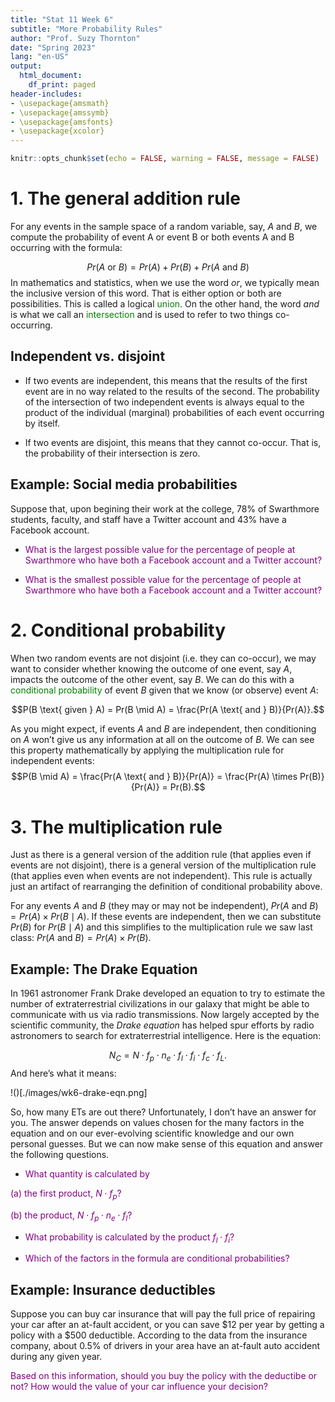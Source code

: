 ```yaml
---
title: "Stat 11 Week 6"
subtitle: "More Probability Rules" 
author: "Prof. Suzy Thornton"
date: "Spring 2023"
lang: "en-US"
output:
  html_document:
    df_print: paged
header-includes:
- \usepackage{amsmath}
- \usepackage{amssymb}
- \usepackage{amsfonts}
- \usepackage{xcolor}
---
```


  
```r
knitr::opts_chunk$set(echo = FALSE, warning = FALSE, message = FALSE)
```

  
  
# 1. The general addition rule 
  
For any events in the sample space of a random variable, say, $A$ and $B$, we compute the probability of event A or event B or both events A and B occurring with the  formula:

$$Pr(A \text{ or } B) = Pr(A) + Pr(B) + Pr(A \text{ and } B)$$
In mathematics and statistics, when we use the word *or*, we typically mean the inclusive version of this word. That is either option or both are possibilities. This is called a logical <span style="color:green">union</span>. On the other hand, the word *and* is what we call an <span style="color:green">intersection</span> and is used to refer to two things co-occurring. 


## Independent vs. disjoint 

* If two events are independent, this means that the results of the first event are in no way related to the results of the second. The probability of the intersection of two independent events is always equal to the product of the individual (marginal) probabilities of each event occurring by itself. 

* If two events are disjoint, this means that they cannot co-occur. That is, the probability of their intersection is zero. 


## Example: Social media probabilities 

Suppose that, upon begining their work at the college, $78\%$ of Swarthmore students, faculty, and staff have a Twitter account and $43\%$ have a Facebook account.

* <span style="color:purple">What is the largest possible value for the percentage of people at Swarthmore who have both a Facebook account and a Twitter account?</span> 

* <span style="color:purple">What is the smallest possible value for the percentage of people at Swarthmore who have both a Facebook account and a Twitter account?</span> 

  
# 2. Conditional probability 

When two random events are not disjoint (i.e. they can co-occur), we may want to consider whether knowing the outcome of one event, say $A$, impacts the outcome of the other event, say $B$. We can do this with a <span style="color:green">conditional probability</span> of event $B$ given that we know (or observe) event $A$:  

$$P(B \text{ given } A) = Pr(B \mid A) = \frac{Pr(A \text{ and } B)}{Pr(A)}.$$

As you might expect, if events $A$ and $B$ are independent, then conditioning on $A$ won't give us any information at all on the outcome of $B$. We can see this property mathematically by applying the multiplication rule for independent events:
$$P(B \mid A) = \frac{Pr(A \text{ and } B)}{Pr(A)} = \frac{Pr(A) \times Pr(B)}{Pr(A)} = Pr(B).$$ 

  
  
# 3. The multiplication rule 

Just as there is a general version of the addition rule (that applies even if events are not disjoint), there is a general version of the multiplication rule (that applies even when events are not independent). This rule is actually just an artifact of rearranging the definition of conditional probability above. 

For any events $A$ and $B$ (they may or may not be independent), $Pr(A \text{ and }B) = Pr(A) \times Pr(B \mid A)$. If these events are independent, then we can substitute $Pr(B)$ for $Pr(B \mid A)$ and this simplifies to the multiplication rule we saw last class: $Pr(A \text{ and }B) = Pr(A) \times Pr(B)$. 



## Example: The Drake Equation 

In 1961 astronomer Frank Drake developed an equation to try to estimate the number of extraterrestrial civilizations in our galaxy that might be able to communicate with us via radio transmissions. Now largely accepted by the scientific community, the *Drake equation* has helped spur efforts by radio astronomers to search for extraterrestrial intelligence. Here is the equation:

$$N_{C} = N \cdot f_p \cdot n_e\cdot f_l \cdot f_i \cdot f_{c} \cdot f_{L}.$$
And here’s what it means:

!()[./images/wk6-drake-eqn.png]


So, how many ETs are out there? Unfortunately, I don't have an answer for you. The answer depends on values chosen for the many factors in the equation and on our ever-evolving scientific knowledge and our own personal guesses. But we can now make sense of this equation and answer the following questions.

* <span style="color:purple">What quantity is calculated by</span> 

<span style="color:purple">(a) the first product, $N \cdot f_p$?</span> 

<span style="color:purple">(b) the product, $N \cdot f_p \cdot n_e \cdot f_l$?</span> 

* <span style="color:purple">What probability is calculated by the product $f_l \cdot f_i$?</span>  

* <span style="color:purple">Which of the factors in the formula are conditional probabilities?</span> 



## Example: Insurance deductibles 

Suppose you can buy car insurance that will pay the full price of repairing your car after an at-fault accident, or you can save \$12 per year by getting a policy with a \$500 deductible. According to the data from the insurance company, about $0.5\%$ of drivers in your area have an at-fault auto accident during any given year. 

<span style="color:purple">Based on this information, should you buy the policy with the deductibe or not? How would the value of your car influence your decision?</span>
